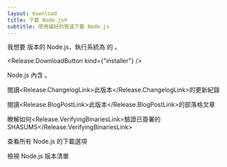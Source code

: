 ```yaml
---
layout: download
title: 下載 Node.js®
subtitle: 使用偏好的管道下載 Node.js
---
```


<section>
我想要 <Release.VersionDropdown /> 版本的 Node.js，執行系統為 <Release.BitnessDropdown /> 的 <Release.OperatingSystemDropdown exclude={["LINUX", "AIX"]} />。

<Release.DownloadButton kind={"installer"} />
</section>

<section>
Node.js 內含 <Release.NpmLink />。

閱讀<Release.ChangelogLink>此版本</Release.ChangelogLink>的更新紀錄

閱讀<Release.BlogPostLink>此版本</Release.BlogPostLink>的部落格文章

瞭解如何<Release.VerifyingBinariesLink>驗證已簽署的 SHASUMS</Release.VerifyingBinariesLink>

查看所有 Node.js 的<LinkWithArrow href="https://nodejs.org/dist/">下載選項</LinkWithArrow>

檢視 <LinkWithArrow href="about/previous-releases">Node.js 版本清單</LinkWithArrow>
</section>
